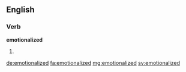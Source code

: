 ==English==

===Verb===
'''emotionalized'''

# {{past of|emotionalize}}

[[de:emotionalized]]
[[fa:emotionalized]]
[[mg:emotionalized]]
[[sv:emotionalized]]